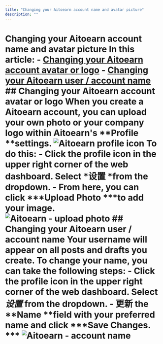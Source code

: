 ```yaml
---
title: "Changing your Aitoearn account name and avatar picture"
description: ""
---
```


# Changing your Aitoearn account name and avatar picture In this article: - [Changing your Aitoearn account avatar or logo](#Changing-your-Aitoearn-account-avatar-or-logo-zr6d4) - [Changing your Aitoearn user / account name](#Changing-your-Aitoearn-user--account-name-thUA3) ## Changing your Aitoearn account avatar or logo When you create a Aitoearn account, you can upload your own photo or your company logo within Aitoearn's **Profile **settings. ![Aitoearn profile icon](//d33v4339jhl8k0.cloudfront.net/docs/assets/64cb6cf86d4a3e191f237e66/images/65b2fbb620e3b82eb738df96/file-koG7p4QsIb.jpg) To do this: - Click the profile icon in the upper right corner of the web dashboard. Select *设置 *from the dropdown. - From here, you can click ***Upload Photo ***to add your image. ![Aitoearn - upload photo](//d33v4339jhl8k0.cloudfront.net/docs/assets/64cb6cf86d4a3e191f237e66/images/67ae761779ed503a740ba418/file-jx92aH1Z5l.jpg) ## Changing your Aitoearn user / account name Your username will appear on all posts and drafts you create. To change your name, you can take the following steps: - Click the profile icon in the upper right corner of the web dashboard. Select *设置* from the dropdown. - 更新 the **Name **field with your preferred name and click ***Save Changes. *** ![Aitoearn - account name](//d33v4339jhl8k0.cloudfront.net/docs/assets/64cb6cf86d4a3e191f237e66/images/67ae76792a7d072bac8aa19c/file-bhkVmf9nhl.jpg)